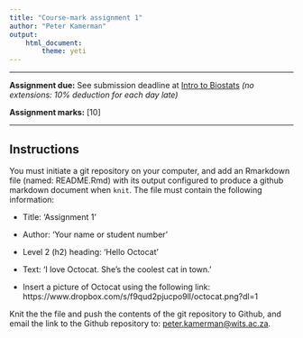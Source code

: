 ```yaml
---
title: "Course-mark assignment 1"
author: "Peter Kamerman"
output: 
    html_document:
        theme: yeti
---
```


****

**Assignment due:** See submission deadline at [Intro to Biostats](http://painblogr.org/biostatistics.html) _(no extensions: 10% deduction for each day late)_

**Assignment marks:** [10]

****

## Instructions

You must initiate a git repository on your computer, and add an Rmarkdown file (named: README.Rmd) with its output configured to produce a github markdown document when `knit`. The file must contain the following information:

- Title: 'Assignment 1'

- Author: 'Your name or student number'

- Level 2 (h2) heading: 'Hello Octocat'

- Text: 'I love Octocat. She's the coolest cat in town.'

- Insert a picture of Octocat using the following link: https://www.dropbox.com/s/f9qud2pjucpo9ll/octocat.png?dl=1

Knit the the file and push the contents of the git repository to Github, and email the link to the Github repository to: [peter.kamerman@wits.ac.za](mailto:peter.kamerman@wits.ac.za). 
